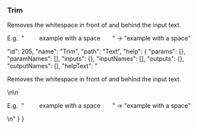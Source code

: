 ### Trim

Removes the whitespace in front of and behind the input text.  



E.g.  "         example with a space       " -> "example with a space"










  "id": 205,
  "name": "Trim",
  "path": "Text",
  "help": {
    "params": {},
    "paramNames": [],
    "inputs": {},
    "inputNames": [],
    "outputs": {},
    "outputNames": [],
    "helpText": "<p>Removes the whitespace in front of and behind the input text.</p>\n\n<p>E.g.&nbsp; &quot; &nbsp; &nbsp; &nbsp; &nbsp; example with a space &nbsp; &nbsp; &nbsp; &quot; -&gt; &quot;example with a space&quot;</p>\n"
  }
}